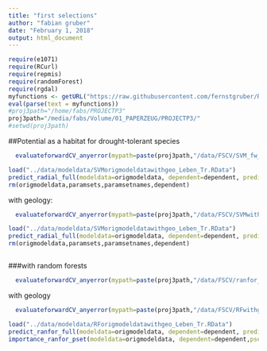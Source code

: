 ```yaml
---
title: "first selections"
author: "fabian gruber"
date: "February 1, 2018"
output: html_document
---
```


```r
require(e1071)
require(RCurl)
require(repmis)
require(randomForest)
require(rgdal)
myfunctions <- getURL("https://raw.githubusercontent.com/fernstgruber/Rstuff/master/fabiansandrossitersfunctions.R", ssl.verifypeer = FALSE)
eval(parse(text = myfunctions))
#proj3path="/home/fabs/PROJECTP3"
proj3path="/media/fabs/Volume/01_PAPERZEUG/PROJECTP3/"
#setwd(proj3path)
```
##Potential as a habitat for drought-tolerant species


```r
  evaluateforwardCV_anyerror(mypath=paste(proj3path,"/data/FSCV/SVM_fw_5fold_10p_Leben_Tr_allpreds",sep=""),kk=1:5,endround = 10,error = "cverror",geheim = "geheimerprederror",yrange=c(0,1))

```

```r
load("../data/modeldata/SVMorigmodeldatawithgeo_Leben_Tr.RData")
predict_radial_full(modeldata=origmodeldata, dependent=dependent, predictors=unlist(paramsets[5]))
rm(origmodeldata,paramsets,paramsetnames,dependent)
```
with geology:


```r
  evaluateforwardCV_anyerror(mypath=paste(proj3path,"/data/FSCV/SVMwithgeo_fw_5fold_10p_Leben_Tr_allpreds",sep=""),kk=1:5,endround = 10,error = "cverror",geheim = "geheimerprederror",yrange=c(0,1))
```

```r
load("../data/modeldata/SVMorigmodeldatawithgeo_Leben_Tr.RData")
predict_radial_full(modeldata=origmodeldata, dependent=dependent, predictors=unlist(paramsets[5]))
rm(origmodeldata,paramsets,paramsetnames,dependent)
```
```r

```


###with random forests

```r
  evaluateforwardCV_anyerror(mypath=paste(proj3path,"/data/FSCV/ranfor_fw_5fold_10p_Leben_Tr_allpreds",sep=""),kk=1:5,endround = 10,error = "cverror",geheim = "geheimerprederror",yrange=c(0,1))
```
with geology

```r
  evaluateforwardCV_anyerror(mypath=paste(proj3path,"/data/FSCV/RFwithgeo_fw_5fold_10p_Leben_Tr_allpreds",sep=""),kk=1:5,endround = 10,error = "cverror",geheim = "geheimerprederror",yrange=c(0,1))
```



```r
load("../data/modeldata/RForigmodeldatawithgeo_Leben_Tr.RData")
predict_ranfor_full(modeldata=origmodeldata, dependent=dependent, predictors=unlist(paramsets[5]),pset=5,altdata=origmodeldata)
importance_ranfor_pset(modeldata=origmodeldata, dependent=dependent,pset = 5,altdata=origmodeldata)
```



